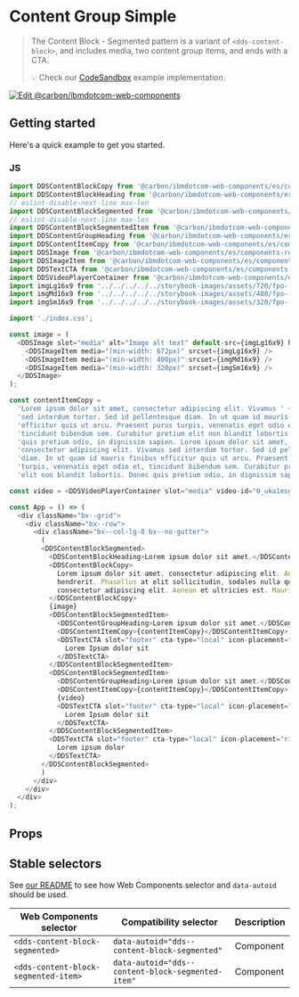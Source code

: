 
# Content Group Simple

> The Content Block - Segmented pattern is a variant of `<dds-content-block>`, and
> includes media, two content group items, and ends with a CTA.
>
> 💡 Check our
> [CodeSandbox](https://githubbox.com/carbon-design-system/carbon-for-ibm-dotcom/tree/main/packages/web-components/examples/codesandbox/components-react/content-block-segmented)
> example implementation.

[![Edit @carbon/ibmdotcom-web-components](https://codesandbox.io/static/img/play-codesandbox.svg)](https://githubbox.com/carbon-design-system/carbon-for-ibm-dotcom/tree/main/packages/web-components/examples/codesandbox/components-react/content-block-segmented)

## Getting started

Here's a quick example to get you started.

### JS

```js
import DDSContentBlockCopy from '@carbon/ibmdotcom-web-components/es/components-react/content-block/content-block-copy';
import DDSContentBlockHeading from '@carbon/ibmdotcom-web-components/es/components-react/content-block/content-block-heading';
// eslint-disable-next-line max-len
import DDSContentBlockSegmented from '@carbon/ibmdotcom-web-components/es/components-react/content-block-segmented/content-block-segmented';
// eslint-disable-next-line max-len
import DDSContentBlockSegmentedItem from '@carbon/ibmdotcom-web-components/es/components-react/content-block-segmented/content-block-segmented-item';
import DDSContentGroupHeading from '@carbon/ibmdotcom-web-components/es/components-react/content-group/content-group-heading.js';
import DDSContentItemCopy from '@carbon/ibmdotcom-web-components/es/components-react/content-item/content-item-copy.js';
import DDSImage from '@carbon/ibmdotcom-web-components/es/components-react/image/image.js';
import DDSImageItem from '@carbon/ibmdotcom-web-components/es/components-react/image/image-item.js';
import DDSTextCTA from '@carbon/ibmdotcom-web-components/es/components-react/cta/text-cta';
import DDSVideoPlayerContainer from '@carbon/ibmdotcom-web-components/es/components-react/video-player/video-player-container.js';
import imgLg16x9 from '../../../../../storybook-images/assets/720/fpo--16x9--720x405--005.jpg';
import imgMd16x9 from '../../../../../storybook-images/assets/480/fpo--16x9--480x270--005.jpg';
import imgSm16x9 from '../../../../../storybook-images/assets/320/fpo--16x9--320x180--005.jpg';

import './index.css';

const image = (
  <DDSImage slot="media" alt="Image alt text" default-src={imgLg16x9} heading="Mauris iaculis eget dolor nec hendrerit.">
    <DDSImageItem media="(min-width: 672px)" srcset={imgLg16x9} />
    <DDSImageItem media="(min-width: 400px)" srcset={imgMd16x9} />
    <DDSImageItem media="(min-width: 320px)" srcset={imgSm16x9} />
  </DDSImage>
);

const contentItemCopy =
  'Lorem ipsum dolor sit amet, consectetur adipiscing elit. Vivamus ' +
  'sed interdum tortor. Sed id pellentesque diam. In ut quam id mauris finibus ' +
  'efficitur quis ut arcu. Praesent purus turpis, venenatis eget odio et, ' +
  'tincidunt bibendum sem. Curabitur pretium elit non blandit lobortis. Donec ' +
  'quis pretium odio, in dignissim sapien. Lorem ipsum dolor sit amet, ' +
  'consectetur adipiscing elit. Vivamus sed interdum tortor. Sed id pellentesque ' +
  'diam. In ut quam id mauris finibus efficitur quis ut arcu. Praesent purus ' +
  'turpis, venenatis eget odio et, tincidunt bibendum sem. Curabitur pretium ' +
  'elit non blandit lobortis. Donec quis pretium odio, in dignissim sapien.';

const video = <DDSVideoPlayerContainer slot="media" video-id="0_uka1msg4"></DDSVideoPlayerContainer>;

const App = () => (
  <div className="bx--grid">
    <div className="bx--row">
      <div className="bx--col-lg-8 bx--no-gutter">
        (
        <DDSContentBlockSegmented>
          <DDSContentBlockHeading>Lorem ipsum dolor sit amet.</DDSContentBlockHeading>
          <DDSContentBlockCopy>
            Lorem ipsum dolor sit amet, consectetur adipiscing elit. Aenean et ultricies est. Mauris iaculis eget dolor nec
            hendrerit. Phasellus at elit sollicitudin, sodales nulla quis, consequat libero. Lorem ipsum dolor sit amet,
            consectetur adipiscing elit. Aenean et ultricies est. Mauris iaculis eget dolor nec hendrerit.
          </DDSContentBlockCopy>
          {image}
          <DDSContentBlockSegmentedItem>
            <DDSContentGroupHeading>Lorem ipsum dolor sit amet.</DDSContentGroupHeading>
            <DDSContentItemCopy>{contentItemCopy}</DDSContentItemCopy>
            <DDSTextCTA slot="footer" cta-type="local" icon-placement="right" href="https://example.com">
              Lorem Ipsum dolor sit
            </DDSTextCTA>
          </DDSContentBlockSegmentedItem>
          <DDSContentBlockSegmentedItem>
            <DDSContentGroupHeading>Lorem ipsum dolor sit amet.</DDSContentGroupHeading>
            <DDSContentItemCopy>{contentItemCopy}</DDSContentItemCopy>
            {video}
            <DDSTextCTA slot="footer" cta-type="local" icon-placement="right" href="https://example.com">
              Lorem Ipsum dolor sit
            </DDSTextCTA>
          </DDSContentBlockSegmentedItem>
          <DDSTextCTA slot="footer" cta-type="local" icon-placement="right" href="https://www.example.com">
            Lorem ipsum dolor
          </DDSTextCTA>
        </DDSContentBlockSegmented>
        )
      </div>
    </div>
  </div>
);
```

## Props

<Props of={PropTypesRef} />

## Stable selectors

See [our README](https://github.com/carbon-design-system/carbon-for-ibm-dotcom/tree/main/packages/web-components#stable-selectors-for-analytics-and-integratione2e-testing-in-web-components) to see how Web Components selector and `data-autoid` should be used.

| Web Components selector              | Compatibility selector                            | Description |
| ------------------------------------ | ------------------------------------------------- | ----------- |
| `<dds-content-block-segmented>`      | `data-autoid="dds--content-block-segmented"`      | Component   |
| `<dds-content-block-segmented-item>` | `data-autoid="dds--content-block-segmented-item"` | Component   |

<Description markdown={contributing} />
